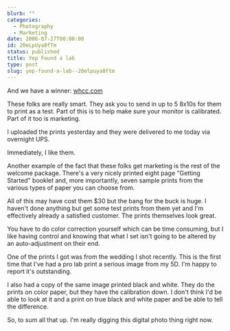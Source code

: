 ```yaml
---
blurb: ""
categories:
  - Photography
  - Marketing
date: 2006-07-27T00:00:00
id: 20eLpUya8fTm
status: published
title: Yep Found a lab
type: post
slug: yep-found-a-lab--20elpuya8ftm
---
```


And we have a winner: [whcc.com](http://www.whcc.com/) 

These folks are really smart. They ask you to send in up to 5 8x10s for them to print as a test. Part of this is to help make sure your monitor is calibrated. Part of it too is marketing. 

I uploaded the prints yesterday and they were delivered to me today via overnight UPS.

Immediately, I like them. 

Another example of the fact that these folks get marketing is the rest of the welcome package. There's a very nicely printed eight page "Getting Started" booklet and, more importantly, seven sample prints from the various types of paper you can choose from. 

All of this may have cost them $30 but the bang for the buck is huge. I haven't done anything but get some
test prints from them yet and I'm effectively already a satisfied customer. The prints themselves look great. 

You have to do color correction yourself which can be time consuming, but I like having control and knowing that what I set isn't going to be altered by an auto-adjustment on their end. 

One of the prints I got was from the wedding I shot recently. This is the first time that I've had a pro
lab print a serious image from my 5D. I'm happy to report it's outstanding. 

I also had a copy of the same image printed black and white. They do the prints on color paper, but they have the calibration down. I don't think I'd be able to look at it and a print on true black and white paper and be able to tell the difference. 

So, to sum all that up. I'm really digging this digital photo thing right now.


